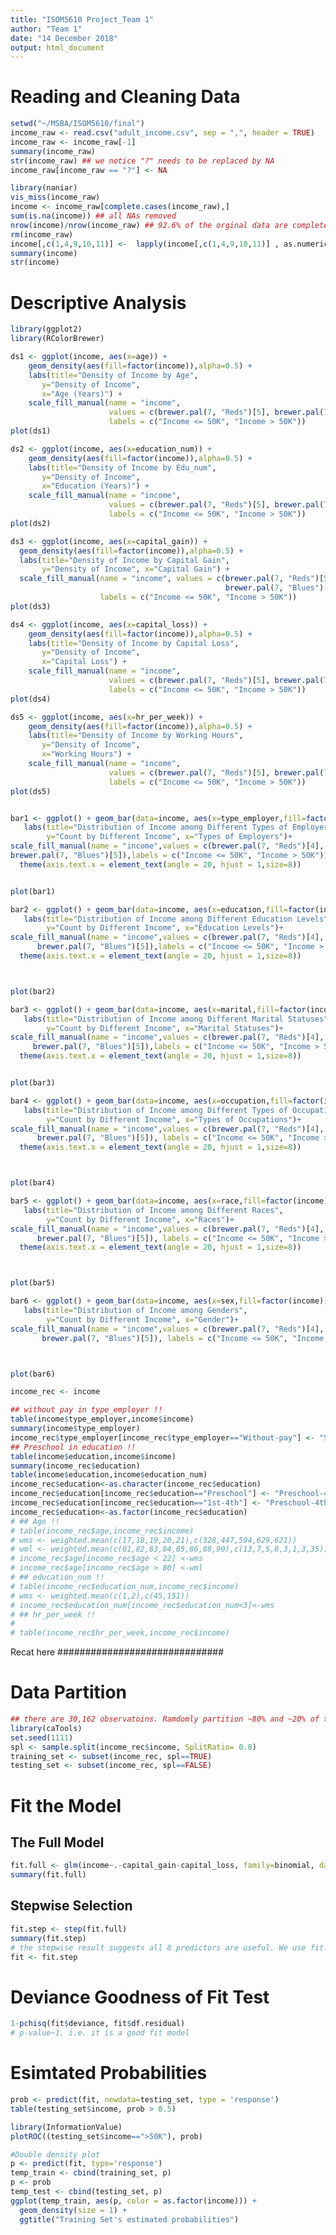 ```yaml
---
title: "ISOM5610 Project_Team 1"
author: "Team 1"
date: "14 December 2018"
output: html_document
---
```


# Reading and Cleaning Data

```r
setwd("~/MSBA/ISOM5610/final")
income_raw <- read.csv("adult_income.csv", sep = ",", header = TRUE)
income_raw <- income_raw[-1]
summary(income_raw)
str(income_raw) ## we notice "?" needs to be replaced by NA
income_raw[income_raw == "?"] <- NA

library(naniar)
vis_miss(income_raw)
income <- income_raw[complete.cases(income_raw),]
sum(is.na(income)) ## all NAs removed
nrow(income)/nrow(income_raw) ## 92.6% of the orginal data are complete and will be used
rm(income_raw)
income[,c(1,4,9,10,11)] <-  lapply(income[,c(1,4,9,10,11)] , as.numeric)
summary(income)
str(income)
```

# Descriptive Analysis

```r
library(ggplot2)
library(RColorBrewer)

ds1 <- ggplot(income, aes(x=age)) + 
    geom_density(aes(fill=factor(income)),alpha=0.5) +
    labs(title="Density of Income by Age", 
       y="Density of Income", 
       x="Age (Years)") + 
    scale_fill_manual(name = "income",
                      values = c(brewer.pal(7, "Reds")[5], brewer.pal(7, "Blues")[5]),
                      labels = c("Income <= 50K", "Income > 50K"))
plot(ds1)

ds2 <- ggplot(income, aes(x=education_num)) + 
    geom_density(aes(fill=factor(income)),alpha=0.5) +
    labs(title="Density of Income by Edu_num", 
       y="Density of Income", 
       x="Education (Years)") + 
    scale_fill_manual(name = "income",
                      values = c(brewer.pal(7, "Reds")[5], brewer.pal(7, "Blues")[5]),
                      labels = c("Income <= 50K", "Income > 50K"))
plot(ds2)

ds3 <- ggplot(income, aes(x=capital_gain)) + 
  geom_density(aes(fill=factor(income)),alpha=0.5) + 
  labs(title="Density of Income by Capital Gain", 
       y="Density of Income", x="Capital Gain") + 
  scale_fill_manual(name = "income", values = c(brewer.pal(7, "Reds")[5], 
                                                brewer.pal(7, "Blues")[5]), 
                    labels = c("Income <= 50K", "Income > 50K"))
plot(ds3)

ds4 <- ggplot(income, aes(x=capital_loss)) + 
    geom_density(aes(fill=factor(income)),alpha=0.5) +
    labs(title="Density of Income by Capital Loss", 
       y="Density of Income", 
       x="Capital Loss") + 
    scale_fill_manual(name = "income",
                      values = c(brewer.pal(7, "Reds")[5], brewer.pal(7, "Blues")[5]),
                      labels = c("Income <= 50K", "Income > 50K"))
plot(ds4)

ds5 <- ggplot(income, aes(x=hr_per_week)) + 
    geom_density(aes(fill=factor(income)),alpha=0.5) +
    labs(title="Density of Income by Working Hours", 
       y="Density of Income", 
       x="Working Hours") + 
    scale_fill_manual(name = "income",
                      values = c(brewer.pal(7, "Reds")[5], brewer.pal(7, "Blues")[5]),
                      labels = c("Income <= 50K", "Income > 50K"))
plot(ds5)


bar1 <- ggplot() + geom_bar(data=income, aes(x=type_employer,fill=factor(income)))+
   labs(title="Distribution of Income among Different Types of Employers", 
        y="Count by Different Income", x="Types of Employers")+
scale_fill_manual(name = "income",values = c(brewer.pal(7, "Reds")[4],
brewer.pal(7, "Blues")[5]),labels = c("Income <= 50K", "Income > 50K"))+
  theme(axis.text.x = element_text(angle = 20, hjust = 1,size=8))


plot(bar1)

bar2 <- ggplot() + geom_bar(data=income, aes(x=education,fill=factor(income)))+
   labs(title="Distribution of Income among Different Education Levels", 
        y="Count by Different Income", x="Education Levels")+
scale_fill_manual(name = "income",values = c(brewer.pal(7, "Reds")[4],
      brewer.pal(7, "Blues")[5]),labels = c("Income <= 50K", "Income > 50K"))+
  theme(axis.text.x = element_text(angle = 20, hjust = 1,size=8))



plot(bar2)

bar3 <- ggplot() + geom_bar(data=income, aes(x=marital,fill=factor(income)))+
   labs(title="Distribution of Income among Different Marital Statuses", 
        y="Count by Different Income", x="Marital Statuses")+
scale_fill_manual(name = "income",values = c(brewer.pal(7, "Reds")[4],
     brewer.pal(7, "Blues")[5]),labels = c("Income <= 50K", "Income > 50K"))+
  theme(axis.text.x = element_text(angle = 20, hjust = 1,size=8))


plot(bar3)

bar4 <- ggplot() + geom_bar(data=income, aes(x=occupation,fill=factor(income)))+
   labs(title="Distribution of Income among Different Types of Occupations",
        y="Count by Different Income", x="Types of Occupations")+
scale_fill_manual(name = "income",values = c(brewer.pal(7, "Reds")[4],
      brewer.pal(7, "Blues")[5]), labels = c("Income <= 50K", "Income > 50K"))+
  theme(axis.text.x = element_text(angle = 20, hjust = 1,size=8))



plot(bar4)

bar5 <- ggplot() + geom_bar(data=income, aes(x=race,fill=factor(income)))+
   labs(title="Distribution of Income among Different Races", 
        y="Count by Different Income", x="Races")+
scale_fill_manual(name = "income",values = c(brewer.pal(7, "Reds")[4],
      brewer.pal(7, "Blues")[5]), labels = c("Income <= 50K", "Income > 50K"))+
  theme(axis.text.x = element_text(angle = 20, hjust = 1,size=8))



plot(bar5)

bar6 <- ggplot() + geom_bar(data=income, aes(x=sex,fill=factor(income)))+
   labs(title="Distribution of Income among Genders", 
        y="Count by Different Income", x="Gender")+
scale_fill_manual(name = "income",values = c(brewer.pal(7, "Reds")[4],
       brewer.pal(7, "Blues")[5]), labels = c("Income <= 50K", "Income > 50K"))



plot(bar6)
```


```r
income_rec <- income

## without pay in type_employer !!
table(income$type_employer,income$income)
summary(income$type_employer)
income_rec$type_employer[income_rec$type_employer=="Without-pay"] <- "Self-emp-not-inc"
## Preschool in education !!
table(income$education,income$income)
summary(income_rec$education)
table(income$education,income$education_num)
income_rec$education<-as.character(income_rec$education)
income_rec$education[income_rec$education=="Preschool"] <- "Preschool-4th"
income_rec$education[income_rec$education=="1st-4th"] <- "Preschool-4th"
income_rec$education<-as.factor(income_rec$education)
# ## Age !!
# table(income_rec$age,income_rec$income)
# wms <- weighted.mean(c(17,18,19,20,21),c(328,447,594,629,621))
# wml <- weighted.mean(c(81,82,83,84,85,86,88,90),c(13,7,5,8,3,1,3,35))
# income_rec$age[income_rec$age < 22] <-wms
# income_rec$age[income_rec$age > 80] <-wml
# ## education_num !!
# table(income_rec$education_num,income_rec$income)
# wms <- weighted.mean(c(1,2),c(45,151))
# income_rec$education_num[income_rec$education_num<3]<-wms
# ## hr_per_week !!
# 
# table(income_rec$hr_per_week,income_rec$income)

```

##############################
Recat here
##############################

# Data Partition

```r
## there are 30,162 observatoins. Ramdomly partition ~80% and ~20% of the data into training and testing set
library(caTools)
set.seed(1111)
spl <- sample.split(income_rec$income, SplitRatio= 0.8)
training_set <- subset(income_rec, spl==TRUE)
testing_set <- subset(income_rec, spl==FALSE)
```

# Fit the Model

## The Full Model

```r
fit.full <- glm(income~.-capital_gain-capital_loss, family=binomial, data=training_set)  ## notice there is perfect separation
summary(fit.full)
```

## Stepwise Selection

```r
fit.step <- step(fit.full)
summary(fit.step)
# the stepwise result suggests all 8 predictors are useful. We use fit.full as the base model going forward.
fit <- fit.step
```

# Deviance Goodness of Fit Test

```r
1-pchisq(fit$deviance, fit$df.residual)
# p-value~1, i.e. it is a good fit model 
```

# Esimtated Probabilities 

```r
prob <- predict(fit, newdata=testing_set, type = 'response')
table(testing_set$income, prob > 0.5)

library(InformationValue)
plotROC((testing_set$income==">50K"), prob)

#Double density plot
p <- predict(fit, type='response')
temp_train <- cbind(training_set, p)
p <- prob
temp_test <- cbind(testing_set, p)
ggplot(temp_train, aes(p, color = as.factor(income))) + 
  geom_density(size = 1) +
  ggtitle("Training Set's estimated probabilities") 
```